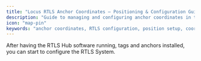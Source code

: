 ```yaml
---
title: "Locus RTLS Anchor Coordinates – Positioning & Configuration Guide"
description: "Guide to managing and configuring anchor coordinates in the Locus RTLS Hub: position setup, coordinate system, and best practices for industrial deployments."
icon: "map-pin"
keywords: "anchor coordinates, RTLS configuration, position setup, coordinate system, anchor management, Locus RTLS"
---
```


After having the RTLS Hub software running, tags and anchors installed, you can start to configure the RTLS System.


